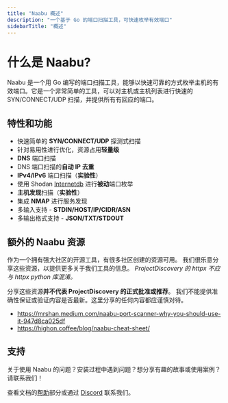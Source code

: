 ```yaml
---
title: "Naabu 概述"
description: "一个基于 Go 的端口扫描工具，可快速枚举有效端口"
sidebarTitle: "概述"
---
```


# 什么是 **Naabu?**

Naabu 是一个用 Go 编写的端口扫描工具，能够以快速可靠的方式枚举主机的有效端口。它是一个非常简单的工具，可以对主机或主机列表进行快速的 SYN/CONNECT/UDP 扫描，并提供所有有回应的端口。

## 特性和功能

 - 快速简单的 **SYN/CONNECT/UDP** 探测式扫描
 - 针对易用性进行优化，资源占用**轻量级**
 - **DNS** 端口扫描
 - DNS 端口扫描的**自动 IP 去重**
 - **IPv4/IPv6** 端口扫描（**实验性**）
 - 使用 Shodan [Internetdb](https://internetdb.shodan.io) 进行**被动**端口枚举
 - **主机发现**扫描（**实验性**）
 - 集成 **NMAP** 进行服务发现
 - 多输入支持 - **STDIN/HOST/IP/CIDR/ASN**
 - 多输出格式支持 - **JSON/TXT/STDOUT**

## 额外的 Naabu 资源

作为一个拥有强大社区的开源工具，有很多社区创建的资源可用。
我们很乐意分享这些资源，以提供更多关于我们工具的信息。
<i>ProjectDiscovery 的 httpx 不应与 httpx python 库混淆。</i>

<Note>分享这些资源**并不代表 ProjectDiscovery 的正式批准或推荐**。
我们不能提供准确性保证或验证内容是否最新。这里分享的任何内容都应谨慎对待。</Note> 

- https://mrshan.medium.com/naabu-port-scanner-why-you-should-use-it-947d8ca025df
- https://highon.coffee/blog/naabu-cheat-sheet/

## 支持
关于使用 Naabu 的问题？安装过程中遇到问题？想分享有趣的故事或使用案例？请联系我们！

查看文档的[帮助](/help)部分或通过 [Discord](https://discord.com/invite/projectdiscovery) 联系我们。 